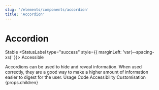```yaml
---
slug: '/elements/components/accordion'
title: 'Accordion'
---
```




# Accordion

<StatusLabel type="info">Stable</StatusLabel>
<StatusLabel type="success" style={{ marginLeft: 'var(--spacing-xs)' }}>
  Accessible
</StatusLabel>

<LeadParagraph>
    Accordions can be used to hide and reveal information. When used correctly, they are a good way to make a higher amount of information easier to digest for the user.
</LeadParagraph>

<PageTabs pageContext={props.pageContext}>
  <PageTabs.TabList>
    <PageTabs.Tab href="/usage">Usage</PageTabs.Tab>
    <PageTabs.Tab href="/code">Code</PageTabs.Tab>
    <PageTabs.Tab href="/accessibility">Accessibility</PageTabs.Tab>
    <PageTabs.Tab href="/customisation">Customisation</PageTabs.Tab>
  </PageTabs.TabList>
  <PageTabs.TabPanel>{props.children}</PageTabs.TabPanel>
</PageTabs>

